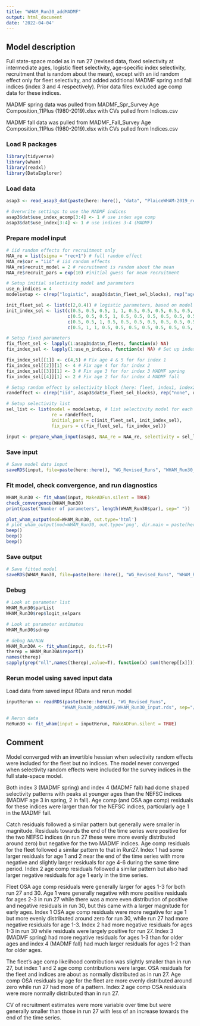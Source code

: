 ```yaml
---
title: "WHAM_Run30_addMADMF"
output: html_document
date: '2022-04-04'
---
```


## Model description
Full state-space model as in run 27 (revised data, fixed selectivity at intermediate ages, logistic fleet selectivity, age-specific index selectivity, recruitment that is random about the mean), except with an iid random effect only for fleet selectivity, and added additional MADMF spring and fall indices (index 3 and 4 respectively). Prior data files excluded age comp data for these indices.

MADMF spring data was pulled from MADMF_Spr_Survey Age Composition_11Plus (1980-2019).xlsx with CVs pulled from Indices.csv

MADMF fall data was pulled from MADMF_Fall_Survey Age Composition_11Plus (1980-2019).xlsx with CVs pulled from Indices.csv

### Load R packages
```r
library(tidyverse)
library(wham)
library(readxl)
library(DataExplorer)
```

### Load data
```r
asap3 <- read_asap3_dat(paste(here::here(), "data", "PlaiceWHAM-2019_revised_NEFSC-LW-WAA_StateIndices.DAT", sep="/"))

# Overwrite settings to use the MADMF indices
asap3$dat$use_index_acomp[3:4] <- 1 # use index age comp
asap3$dat$use_index[3:4] <- 1 # use indices 3-4 (MADMF)
```

### Prepare model input
```r
# iid random effects for recruitment only 
NAA_re = list(sigma = "rec+1") # full random effect
NAA_re$cor = "iid" # iid random effects
NAA_re$recruit_model = 2 # recruitment is random about the mean
NAA_re$recruit_pars = exp(10) #initial guess for mean recruitment

# Setup initial selectivity model and parameters
use_n_indices = 4
modelsetup <- c(rep("logistic", asap3$dat$n_fleet_sel_blocks), rep("age-specific", use_n_indices))

init_fleet_sel <- list(c(2,0.4)) # logistic parameters, based on model type
init_index_sel <- list(c(0.5, 0.5, 0.5, 1, 1, 0.5, 0.5, 0.5, 0.5, 0.5, 0.5), # NEFSC spring
                       c(0.5, 0.5, 0.5, 1, 0.5, 0.5, 0.5, 0.5, 0.5, 0.5, 0.5), # NEFSC fall
                       c(0.5, 0.5, 1, 0.5, 0.5, 0.5, 0.5, 0.5, 0.5, 0.5, 0.5), # MADMF spring
                       c(0.5, 1, 1, 0.5, 0.5, 0.5, 0.5, 0.5, 0.5, 0.5, 0.5)) # MADMF fall

# Setup fixed parameters
fix_fleet_sel <- lapply(1:asap3$dat$n_fleets, function(x) NA) 
fix_index_sel <- lapply(1:use_n_indices, function(x) NA) # Set up index selectivity fix object

fix_index_sel[[1]] <- c(4,5) # Fix age 4 & 5 for for index 1
fix_index_sel[[2]][1] <- 4 # Fix age 4 for for index 2
fix_index_sel[[3]][1] <- 3 # Fix age 3 for for index 3 MADMF spring
fix_index_sel[[4]][1] <- 2 # Fix age 2 for for index 4 MADMF fall

# Setup random effect by selectivity block (here: fleet, index1, index2)
randeffect <- c(rep("iid", asap3$dat$n_fleet_sel_blocks), rep("none", use_n_indices))

# Setup selectivity list
sel_list <- list(model = modelsetup, # list selectivity model for each fleet and index
                 re = randeffect,
                 initial_pars = c(init_fleet_sel, init_index_sel),
                 fix_pars = c(fix_fleet_sel, fix_index_sel))

input <- prepare_wham_input(asap3, NAA_re = NAA_re, selectivity = sel_list, model_name = "WHAM_Run30") 
```

### Save input
```r
# Save model data input
saveRDS(input, file=paste(here::here(), "WG_Revised_Runs", "WHAM_Run30_addMADMF", "WHAM_Run30_input.rds", sep="/"))
```

### Fit model, check convergence, and run diagnostics
```r
WHAM_Run30 <- fit_wham(input, MakeADFun.silent = TRUE) 
check_convergence(WHAM_Run30)
print(paste("Number of parameters", length(WHAM_Run30$par), sep=" "))

plot_wham_output(mod=WHAM_Run30, out.type='html')
# plot_wham_output(mod=WHAM_Run30, out.type='png', dir.main = paste(here::here(), "WHAM_Run30", sep="/"))
beep()
beep()
beep()
```

### Save output
```r
# Save fitted model
saveRDS(WHAM_Run30, file=paste(here::here(), "WG_Revised_Runs", "WHAM_Run30_addMADMF", "WHAM_Run30_model.rds", sep="/"))
```

### Debug
```r
# Look at parameter list
WHAM_Run30$parList
WHAM_Run30$rep$logit_selpars

# Look at parameter estimates
WHAM_Run30$sdrep

# debug NA/NaN
WHAM_Run30A <- fit_wham(input, do.fit=F)
therep = WHAM_Run30A$report()
names(therep)
sapply(grep("nll",names(therep),value=T), function(x) sum(therep[[x]]))
```

### Rerun model using saved input data
Load data from saved input RData and rerun model
```r
inputRerun <- readRDS(paste(here::here(), "WG_Revised_Runs",
                     "WHAM_Run30_addMADMF/WHAM_Run30_input.rds", sep="/"))

# Rerun data
ReRun30 <- fit_wham(input = inputRerun, MakeADFun.silent = TRUE)
```

## Comment
Model converged with an invertible hessian when selectivity random effects were included for the fleet but no indices. The model never converged when selectivity random effects were included for the survey indices in the full state-space model. 

Both index 3 (MADMF spring) and index 4 (MADMF fall) had dome shaped selectivity patterns with peaks at younger ages than the NEFSC indices (MADMF age 3 in spring, 2 in fall). Age comp (and OSA age comp) residuals for these indices were larger than for the NEFSC indices, particularly age 1 in the MADMF fall. 

Catch residuals followed a similar pattern but generally were smaller in magnitude.  Residuals towards the end of the time series were positive for the two NEFSC indices (in run 27 these were more evenly distributed around zero) but negative for the two MADMF indices. Age comp residuals for the fleet followed a similar pattern to that in Run27. Index 1 had some larger residuals for age 1 and 2 near the end of the time series with more negative and slightly larger residuals for age 4-6 during the same time period. Index 2 age comp residuals followed a similar pattern but also had larger negative residuals for age 1 early in the time series. 

Fleet OSA age comp residuals were generally larger for ages 1-3 for both run 27 and 30. Age 1 were generally negative with more positive residuals for ages 2-3 in run 27 while there was a more even distribution of positive and negative residuals in run 30, but this came with a larger magnitude for early ages. Index 1 OSA age comp residuals were more negative for age 1 but more evenly distributed around zero for run 30, while run 27 had more negative residuals for age 1-3. Index 2 had more negative residuals for ages 1-3 in run 30 while residuals were largely positive for run 27. Index 3 (MADMF spring) had more negative residuals for ages 1-3 than for older ages and index 4 (MADMF fall) had much larger residuals for ages 1-2 than for older ages. 

The fleet's age comp likelihood contribution was slightly smaller than in run 27, but index 1 and 2 age comp contributions were larger. OSA residuals for the fleet and indices are about as normally distributed as in run 27. Age comp OSA residuals by age for the fleet are more evenly distributed around zero while run 27 had more of a pattern.  Index 2 age comp OSA residuals were more normally distributed than in run 27.

CV of recruitment estimates were more variable over time but were generally smaller than those in run 27 with less of an increase towards the end of the time series. 


